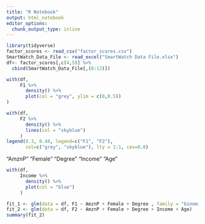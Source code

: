 ```yaml
---
title: "R Notebook"
output: html_notebook
editor_options: 
  chunk_output_type: inline
---
```


```r
library(tidyverse)
factor_scores <- read_csv("factor_scores.csv")
SmartWatch_Data_File <- read_excel("SmartWatch Data File.xlsx")
df<- factor_scores[,c(4,5)] %>%
  cbind(SmartWatch_Data_File[,(8:12)])
```

```r
with(df,
     F1 %>%
       density() %>%
       plot(col = "grey", ylim = c(0,0.5))
)

with(df,
     F2 %>%
       density() %>%
       lines(col = "skyblue")
     )
legend(0.3, 0.48, legend=c("F1", "F2"),
       col=c("grey", "skyblue"), lty = 1:1, cex=0.8)
```
"AmznP"  "Female" "Degree" "Income" "Age"   
```r
with(df,
     Income %>%
       density() %>%
       plot(col = "blue")
     )
```
```r
fit_1 <- glm(data = df, F1 ~ AmznP + Female + Degree , family = "binomial")
fit_2 <- glm(data = df, F2 ~ AmznP + Female + Degree + Income + Age)
summary(fit_2)

```
```r


```

